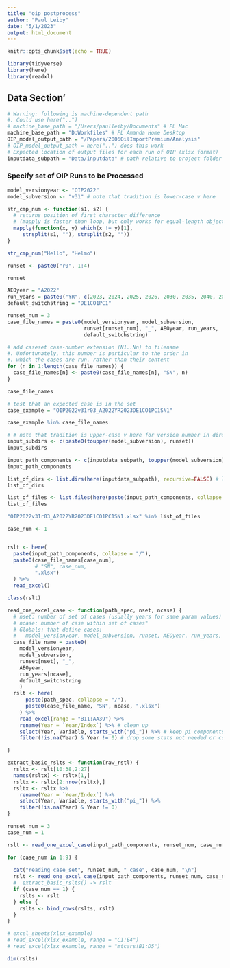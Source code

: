 ```yaml
---
title: "oip postprocess"
author: "Paul Leiby"
date: "5/1/2023"
output: html_document
---
```


```r
knitr::opts_chunk$set(echo = TRUE)
```

```r
library(tidyverse)
library(here)
library(readxl)
```

## Data Section'

```r
# Warning: following is machine-dependent path
#. Could use here("..")
# machine_base_path = "/Users/paulleiby/Documents" # PL Mac
machine_base_path = "D:Workfiles" # PL Amanda Home Desktop
OIP_model_output_path = "/Papers/2006OilImportPremium/Analysis"
# OIP_model_output_path = here("..") does this work
# Expected location of output files for each run of OIP (xlsx format)
inputdata_subpath = "Data/inputdata" # path relative to project folder
```

### Specify set of OIP Runs to be Processed

```r
model_versionyear <- "OIP2022"
model_subversion <- "v31" # note that tradition is lower-case v here
```

```r
str_cmp_num <- function(s1, s2) {
  # returns position of first character difference
  # (mapply is faster than loop, but only works for equal-length objects)
  mapply(function(x, y) which(x != y)[1], 
     strsplit(s1, ""), strsplit(s2, ""))
}

str_cmp_num("Hello", "Helmo")
```

```r
runset <- paste0("r0", 1:4)

runset

AEOyear = "A2022"
run_years = paste0("YR", c(2023, 2024, 2025, 2026, 2030, 2035, 2040, 2045, 2050 ))
default_switchstring = "DE1CO1PC1"

runset_num = 3
case_file_names = paste0(model_versionyear, model_subversion,
                         runset[runset_num], "_", AEOyear, run_years, 
                         default_switchstring)
```

```r
# add caseset case-number extension (N1..Nn) to filename
#. Unfortunately, this number is particular to the order in
#. which the cases are run, rather than their content
for (n in 1:length(case_file_names)) {
  case_file_names[n] <- paste0(case_file_names[n], "SN", n)
}
```

```r
case_file_names
```

```r
# test that an expected case is in the set
case_example = "OIP2022v31r03_A2022YR2023DE1CO1PC1SN1"

case_example %in% case_file_names
```

```r
# # note that tradition is upper-case v here for version number in directory names
input_subdirs <- c(paste0(toupper(model_subversion), runset))
input_subdirs

input_path_components <- c(inputdata_subpath, toupper(model_subversion), input_subdirs[runset_num])
input_path_components
```

```r
list_of_dirs <- list.dirs(here(inputdata_subpath), recursive=FALSE) # list of subdirectories to "input"
list_of_dirs

list_of_files <- list.files(here(paste(input_path_components, collapse = "/")), recursive=FALSE) # list of files in one runset directory
list_of_files
```


```r
"OIP2022v31r03_A2022YR2023DE1CO1PC1SN1.xlsx" %in% list_of_files

```


```r
case_num <- 1


rslt <- here(
  paste(input_path_components, collapse = "/"),
  paste0(case_file_names[case_num],
         # "SN", case_num,
         ".xlsx")
  ) %>%
  read_excel()

class(rslt)

```

```r
read_one_excel_case <- function(path_spec, nset, ncase) {
  # nset: number of set of cases (usually years for same param values)
  # ncase: number of case within set of cases"
  # Globals: that define cases:
  #   model_versionyear, model_subversion, runset, AEOyear, run_years, default_switchstring
  case_file_name = paste0(
    model_versionyear, 
    model_subversion, 
    runset[nset], "_", 
    AEOyear, 
    run_years[ncase], 
    default_switchstring
    )
  rslt <- here(
      paste(path_spec, collapse = "/"),
      paste0(case_file_name, "SN", ncase, ".xlsx")
    ) %>%
    read_excel(range = "B11:AA39") %>%
    rename(Year = `Year/Index`) %>% # clean up
    select(Year, Variable, starts_with("pi_")) %>% # keep pi components
    filter(!is.na(Year) & Year != 0) # drop some stats not needed or complete

}
```



```r
extract_basic_rslts <- function(raw_rstl) {
  rsltx <- rslt[10:38,2:27]
  names(rsltx) <- rsltx[1,]
  rsltx <- rsltx[2:nrow(rsltx),]
  rsltx <- rsltx %>%
    rename(Year = `Year/Index`) %>%
    select(Year, Variable, starts_with("pi_")) %>%
    filter(!is.na(Year) & Year != 0)
}

```

```r
runset_num = 3
case_num = 1

rslt <- read_one_excel_case(input_path_components, runset_num, case_num)

for (case_num in 1:9) {
  
  cat("reading case_set", runset_num, " case", case_num, "\n")
  rslt <- read_one_excel_case(input_path_components, runset_num, case_num)
  #  extract_basic_rslts() -> rslt
  if (case_num == 1) {
    rslts <- rslt
  } else {
    rslts <- bind_rows(rslts, rslt)
  }
}

# excel_sheets(xlsx_example)
# read_excel(xlsx_example, range = "C1:E4")
# read_excel(xlsx_example, range = "mtcars!B1:D5")
```

```r

dim(rslts)

```

